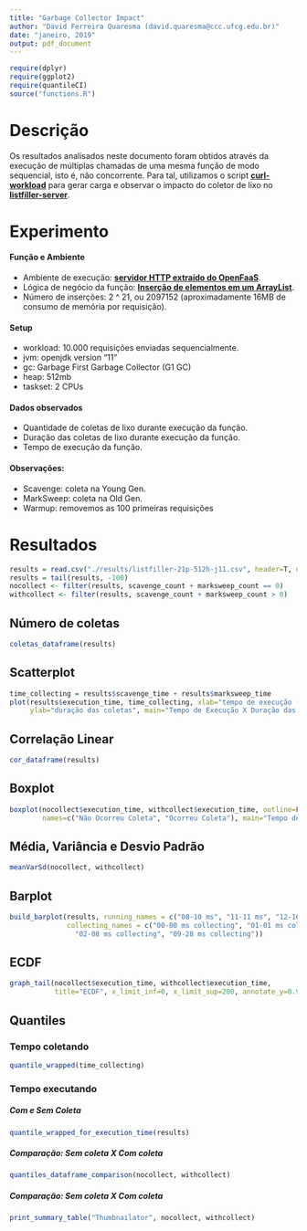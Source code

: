 ```yaml
---
title: "Garbage Collector Impact"
author: "David Ferreira Quaresma (david.quaresma@ccc.ufcg.edu.br)"
date: "janeiro, 2019"
output: pdf_document
---
```


```r
require(dplyr)
require(ggplot2)
require(quantileCI)
source("functions.R")
```

# Descrição
Os resultados analisados neste documento foram obtidos através da execução de múltiplas chamadas de uma mesma função de modo sequencial, isto é, não concorrente. Para tal, utilizamos o script [**curl-workload**](https://github.com/dfquaresma/pibic-faas/blob/master/analysis/curl-workload.sh) para gerar carga e observar o impacto do coletor de lixo no [**listfiller-server**](https://github.com/dfquaresma/pibic-faas/tree/master/http-servers/listfiller-server).

# Experimento
#### Função e Ambiente
- Ambiente de execução: [**servidor HTTP extraído do OpenFaaS**](https://github.com/dfquaresma/pibic-faas/blob/master/http-servers/listfiller-server/src/main/java/com/listfiller/server/App.java).
- Lógica de negócio da função: [**Inserção de elementos em um ArrayList**](https://github.com/dfquaresma/pibic-faas/blob/master/http-servers/listfiller-server/src/main/java/com/listfiller/function/Handler.java).
- Número de inserções: 2 ^ 21, ou 2097152 (aproximadamente 16MB de consumo de memória por requisição).

#### Setup
- workload: 10.000 requisições enviadas sequencialmente.
- jvm: openjdk version "11"
- gc:  Garbage First Garbage Collector (G1 GC) 
- heap: 512mb
- taskset: 2 CPUs

#### Dados observados 
- Quantidade de coletas de lixo durante execução da função.
- Duração das coletas de lixo durante execução da função.
- Tempo de execução da função.

#### Observações:
- Scavenge: coleta na Young Gen.
- MarkSweep: coleta na Old Gen.
- Warmup: removemos as 100 primeiras requisições

# Resultados
```r
results = read.csv("./results/listfiller-21p-512h-j11.csv", header=T, dec=".")
results = tail(results, -100)
nocollect <- filter(results, scavenge_count + marksweep_count == 0)
withcollect <- filter(results, scavenge_count + marksweep_count > 0)
```

## Número de coletas
```r
coletas_dataframe(results)
```

## Scatterplot
```r
time_collecting = results$scavenge_time + results$marksweep_time
plot(results$execution_time, time_collecting, xlab="tempo de execução (ms)",
     ylab="duração das coletas", main="Tempo de Execução X Duração das Coletas")
```

## Correlação Linear
```r
cor_dataframe(results)
```

## Boxplot
```r
boxplot(nocollect$execution_time, withcollect$execution_time, outline=FALSE,
        names=c("Não Ocorreu Coleta", "Ocorreu Coleta"), main="Tempo de execução")
```

## Média, Variância e Desvio Padrão
```r
meanVarSd(nocollect, withcollect)
```

## Barplot
```r
build_barplot(results, running_names = c("08-10 ms", "11-11 ms", "12-16 ms", "17-197 ms"),
              collecting_names = c("00-00 ms collecting", "01-01 ms collecting",
                "02-08 ms collecting", "09-28 ms collecting"))
```

## ECDF
```r
graph_tail(nocollect$execution_time, withcollect$execution_time,
           title="ECDF", x_limit_inf=0, x_limit_sup=200, annotate_y=0.90)
```

## Quantiles
### Tempo coletando
```r
quantile_wrapped(time_collecting)
```

### Tempo executando 
##### Com e Sem Coleta
```r
quantile_wrapped_for_execution_time(results)
```

##### Comparação: Sem coleta X Com coleta
```r
quantiles_dataframe_comparison(nocollect, withcollect)
```

##### Comparação: Sem coleta X Com coleta
```r
print_summary_table("Thumbnailator", nocollect, withcollect)
```
